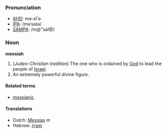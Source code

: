 ===Pronunciation===
*[[w:AHD|AHD]]: mə-sī'ə
*[[w:IPA|IPA]]: /məˈsaɪə/
*[[w:SAMPA|SAMPA]]: /m@"saI@/

===Noun===
'''messiah'''

#(''Judeo-Christian tradition'')  The one who is ordained by [[God]] to lead the people of [[Israel]].
#An extremely powerful divine figure.

====Related terms====
*[[messianic]]

====Translations====
*Dutch: [[Messias]] ''m''
*Hebrew: [[משיח]]